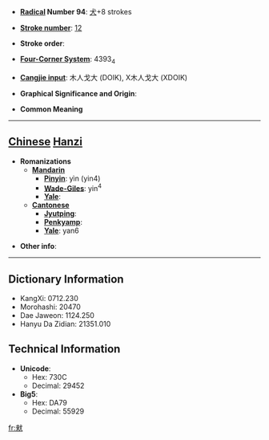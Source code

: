 * '''[[Wiktionary:Chinese radical index| Radical]] Number 94''': [[Wiktionary:Chinese radical index 犬|犬]]+8 strokes

* '''[[Wiktionary:Chinese total strokes index|Stroke number]]''': [[Wiktionary:Chinese total strokes index 12|12]]

* '''Stroke order''': 

* '''[[Wiktionary:Chinese four corner index|Four-Corner System]]''': 4393<sub>4</sub>

* '''[[Wiktionary:Chinese Cangjie index|Cangjie input]]''': 木人戈大 (DOIK), X木人戈大 (XDOIK)

* '''Graphical Significance and Origin''': 

* '''Common Meaning'''

----

== [[Chinese]] [[Hanzi]] ==

* '''Romanizations'''
** '''[[Mandarin]]'''
*** '''[[Pinyin]]''': yìn (yin4)
*** '''[[Wade-Giles]]''': yin<sup>4</sup>
*** '''[[Yale]]''': 
** '''[[Cantonese]]'''
*** '''[[Jyutping]]''':
*** '''[[Penkyamp]]''': 
*** '''[[Yale]]''': yan6

* '''Other info''': 

----

== Dictionary Information ==

* KangXi: 0712.230
* Morohashi: 20470
* Dae Jaweon: 1124.250
* Hanyu Da Zidian: 21351.010

== Technical Information ==

* '''Unicode''':
** Hex: 730C
** Decimal: 29452
* '''Big5''':
** Hex: DA79
** Decimal: 55929

[[fr:猌]]
